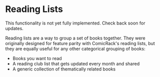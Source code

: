 
# Reading Lists

<Callout emoji="🚧">
	This functionality is not yet fully implemented. Check back soon for updates.
</Callout>

Reading lists are a way to group a set of books together. They were originally designed for feature parity with ComicRack's reading lists, but they are equally useful for any other categorical grouping of books:

- Books you want to read
- A reading club list that gets updated every month and shared
- A generic collection of thematically related books
